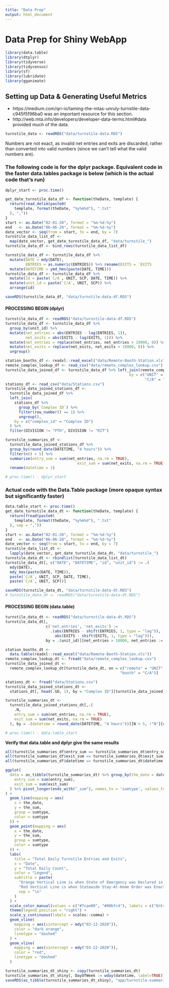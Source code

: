 ```yaml
---
title: "Data Prep"
output: html_document
---
```


# Data Prep for Shiny WebApp

```r
library(data.table)
library(dtplyr)
library(tidyverse)
library(tidycensus)
library(sf)
library(lubridate)
library(gganimate)
```

## Setting up Data & Generating Useful Metrics
- https://medium.com/qri-io/taming-the-mtas-unruly-turnstile-data-c945f5f96ba0 was an important resource for this section.
- http://web.mta.info/developers/developer-data-terms.html#data provided much of the data.

```r
turnstile_data <- readRDS("data/turnstile-data.RDS")
```

Numbers are not exact, as invalid net entries and exits are discarded, rather than
converted into valid numbers (since we can't tell what the valid numbers are).

### The following code is for the dplyr package. Equivalent code in the faster data.tables package is below (which is the actual code that's run)
```r
dplyr_start <- proc.time()

get_date_turnstile_data_df <- function(theDate, template) {
  return(read_delim(paste0(
    template, format(theDate, "%y%m%d"), ".txt"
  ), ","))
}
start <- as.Date("02-01-20", format = "%m-%d-%y")
end   <- as.Date("06-06-20", format = "%m-%d-%y")
date_vector <- seq(from = start, to = end, by = 7)
turnstile_data_list_df <-
  map(date_vector, get_date_turnstile_data_df, "data/turnstile_")
turnstile_data_df <- bind_rows(turnstile_data_list_df)

turnstile_data_df <- turnstile_data_df %>%
  mutate(DATE = mdy(DATE),
         ENTRIES = as.numeric(ENTRIES)) %>% rename(EXITS = `EXITS                                                               `) %>% mutate(EXITS = as.numeric(EXITS)) %>%
  mutate(DATETIME = ymd_hms(paste(DATE, TIME)))
turnstile_data_df <- turnstile_data_df %>%
  mutate(id = paste(`C/A`, UNIT, SCP, DATE, TIME)) %>%
  mutate(unit_id = paste(`C/A`, UNIT, SCP)) %>%
  arrange(id)

saveRDS(turnstile_data_df, "data/turnstile-data-df.RDS")
```

#### PROCESSING BEGIN (dplyr)
```r
turnstile_data_df <- readRDS("data/turnstile-data-df.RDS")
turnstile_data_df <- turnstile_data_df %>%
  group_by(unit_id) %>%
  mutate(net_entries = abs(ENTRIES - lag(ENTRIES, 1)),
         net_exits = abs(EXITS - lag(EXITS, 1))) %>%
  mutate(net_entries = replace(net_entries, net_entries > 10000, 0)) %>% 
  mutate(net_exits = replace(net_exits, net_exits > 10000, 0)) %>% 
  ungroup()

station_booths_df <- readxl::read_excel("data/Remote-Booth-Station.xls")
remote_complex_lookup_df <- read_csv("data/remote_complex_lookup.csv")
turnstile_data_joined_df <- turnstile_data_df %>% left_join(remote_complex_lookup_df,
                                                       by = c("UNIT" = "remote",
                                                              "C/A" = "booth"))
stations_df <- read_csv("data/Stations.csv")
turnstile_data_joined_stations_df <-
  turnstile_data_joined_df %>%
  left_join(
    stations_df %>%
      group_by(`Complex ID`) %>%
      filter(row_number() == 1) %>%
      ungroup(),
    by = c("complex_id" = "Complex ID")
  ) %>%
  filter(DIVISION != "PTH", DIVISION != "RIT")

turnstile_summaries_df <-
  turnstile_data_joined_stations_df %>%
  group_by(round_date(DATETIME, "4 hours")) %>%
  filter(n() > 5) %>%
  summarize(entry_sum = sum(net_entries, na.rm = TRUE),
                                exit_sum = sum(net_exits, na.rm = TRUE)) %>% 
  rename(datetime = 1)

# proc.time() - dplyr_start
```

### Actual code with the Data.Table package (more opaque syntax but significantly faster)
```r
data.table_start <- proc.time()
get_date_turnstile_data_dt <- function(theDate, template) {
  return(fread(paste0(
    template, format(theDate, "%y%m%d"), ".txt"
  ), sep = ","))
}
start <- as.Date("02-01-20", format = "%m-%d-%y")
end   <- as.Date("06-06-20", format = "%m-%d-%y")
date_vector <- seq(from = start, to = end, by = 7)
turnstile_data_list_dt <-
  lapply(date_vector, get_date_turnstile_data_dt, "data/turnstile_")
turnstile_data_dt <- rbindlist(turnstile_data_list_dt)
turnstile_data_dt[, c("DATE", "DATETIME", "id", "unit_id") := .(
  mdy(DATE),
  mdy_hms(paste(DATE, TIME)),
  paste(`C/A`, UNIT, SCP, DATE, TIME),
  paste(`C/A`, UNIT, SCP))]

saveRDS(turnstile_data_dt, "data/turnstile-data-dt.RDS")
# turnstile_data_dt <- readRDS("data/turnstile-data-dt.RDS")
```

#### PROCESSING BEGIN (data.table)
```r
turnstile_data_dt <- readRDS("data/turnstile-data-dt.RDS")
turnstile_data_dt[,
                  c('net_entries', 'net_exits') :=
                    .(abs(ENTRIES - shift(ENTRIES, 1, type = "lag")),
                      abs(EXITS - shift(EXITS, 1, type = "lag"))),
                  by = .(unit_id)][net_entries > 10000, net_entries := 0][net_exits > 10000, net_exits := 0]

station_booths_dt <-
  data.table(readxl::read_excel("data/Remote-Booth-Station.xls"))
remote_complex_lookup_dt <- fread("data/remote_complex_lookup.csv")
turnstile_data_joined_dt <-
  remote_complex_lookup_dt[turnstile_data_dt, on = c("remote" = "UNIT",
                                                   "booth" = "C/A")]

stations_dt <- fread("data/Stations.csv")
turnstile_data_joined_stations_dt <-
  stations_dt[, head(.SD, 1), by = "Complex ID"][turnstile_data_joined_dt, on = c("Complex ID" = "complex_id")][DIVISION != "PTH" & DIVISION != "RIT",]

turnstile_summaries_dt <-
  turnstile_data_joined_stations_dt[,.(
    .N,
    entry_sum = sum(net_entries, na.rm = TRUE),
    exit_sum = sum(net_exits, na.rm = TRUE)
  ), by = .(datetime = round_date(DATETIME, "4 hours"))][N > 5, !"N"][order(datetime)]

# proc.time() - data.table_start
```

**Verify that data.table and dplyr give the same results**
```r
all(turnstile_summaries_df$entry_sum == turnstile_summaries_dt$entry_sum)
all(turnstile_summaries_df$exit_sum == turnstile_summaries_dt$exit_sum)
all(turnstile_summaries_df$datetime == turnstile_summaries_dt$datetime)
```

```r
ggplot(
  data = as_tibble(turnstile_summaries_dt) %>% group_by(the_date = date(datetime)) %>% summarize(
    entry_sum = sum(entry_sum),
    exit_sum = sum(exit_sum)
  ) %>% pivot_longer(ends_with("_sum"), names_to = 'sumtype', values_to = 'the_sum')
) +
  geom_line(mapping = aes(
    x = the_date,
    y = the_sum,
    group = sumtype,
    color = sumtype
  )) +
  geom_point(mapping = aes(
    x = the_date,
    y = the_sum,
    group = sumtype,
    color = sumtype
  )) +
  labs(
    title = "Total Daily Turnstile Entries and Exits",
    x = "Date",
    y = "Total Daily Count",
    color = "Legend",
    subtitle = paste(
      "Orange Vertical Line is when State of Emergency was Declared in NYC (March 12)",
      "Red Vertical Line is when Statewide Stay-At-Home Order was Enacted (March 22)",
      sep = "\n"
    )
  ) +
  scale_color_manual(values = c("#7cae00", "#00bfc4"), labels = c("Entries", "Exits")) +
  theme(legend.position = "right") +
  scale_y_continuous(labels = scales::comma) +
  geom_vline(
    mapping = aes(xintercept = mdy("03-12-2020")),
    color = "dark orange",
    linetype = "dashed"
  ) +
  geom_vline(
    mapping = aes(xintercept = mdy("03-22-2020")),
    color = "red",
    linetype = "dashed"
  )
```

```r
turnstile_summaries_dt_shiny <- copy(turnstile_summaries_dt)
turnstile_summaries_dt_shiny[, DayOfWeek := wday(datetime, label=TRUE)][, IsWeekday := DayOfWeek %in% c("Sat", "Sun")][, "DayOfWeek" := NULL]
saveRDS(as_tibble(turnstile_summaries_dt_shiny), "app/turnstile-summaries-shiny.RDS")
```

